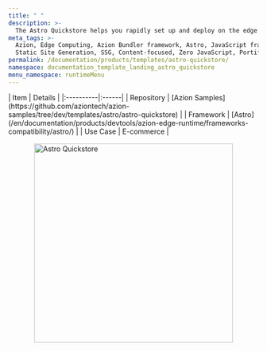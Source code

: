 ```yaml
---
title: " "
description: >-
  The Astro Quickstore helps you rapidly set up and deploy on the edge using the Astro framework and Tailwind CSS.
meta_tags: >-
  Azion, Edge Computing, Azion Bundler framework, Astro, JavaScript frameworks,
  Static Site Generation, SSG, Content-focused, Zero JavaScript, Portifolio
permalink: /documentation/products/templates/astro-quickstore/
namespace: documentation_template_landing_astro_quickstore
menu_namespace: runtimeMenu
---
```




<div class="[&_.flex.flex-col]:!gap-4 [&_.flex.flex-col]:md:!gap-8 [&_.flex.flex-col]:2xl:!gap-16">
  <HeroHome
    title="Astro Quickstore"
    description="The Astro Quickstore helps you rapidly set up and deploy on the edge using the Astro framework and Tailwind CSS. "
    logos={[]}
    buttons={[
      { label: "Deploy template", link: "https://console.azion.com/create/azion-community/astro-quickstore", outlined: false, icon: "ai ai-azion", iconPos: "left" },
      { label: "View demo", link: "https://vts02xdu6c.map.azionedge.net/", severity: "secondary" }
    ]}
  />
</div>

<div style="display: flex; gap: 1rem; align-items: center; flex-direction: row; flex-wrap: wrap;">
  <div style="flex: 1; min-width: 300px;">
    | Item | Details |
    |:----------|:------|
    | Repository | [Azion Samples](https://github.com/aziontech/azion-samples/tree/dev/templates/astro/astro-quickstore) |
    | Framework | [Astro](/en/documentation/products/devtools/azion-edge-runtime/frameworks-compatibility/astro/) |
    | Use Case | E-commerce |
  </div>
  <div style="display: flex; justify-content: center; align-items: center; flex: 1; min-width: 300px;">
    <img src="/assets/docs/images/uploads/template-showcase/astro/astro-quickstore.png" width="400" alt="Astro Quickstore" style="max-width: 100%; height: auto;" />
  </div>
</div>
